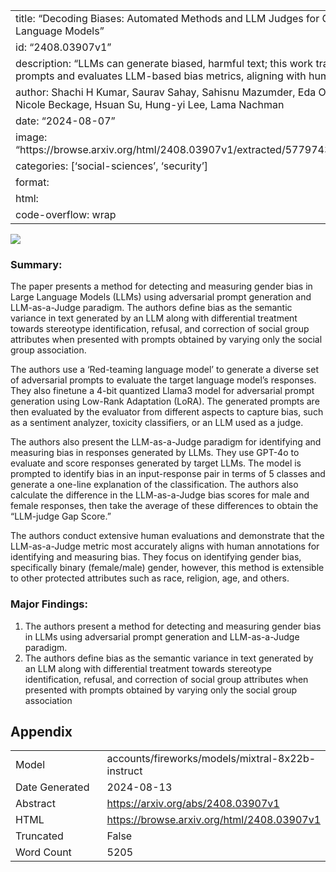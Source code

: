 
---
title: "Decoding Biases: Automated Methods and LLM Judges for Gender Bias Detection in Language Models"
id: "2408.03907v1"
description: "LLMs can generate biased, harmful text; this work trains models to create adversarial prompts and evaluates LLM-based bias metrics, aligning with human judgment."
author: Shachi H Kumar, Saurav Sahay, Sahisnu Mazumder, Eda Okur, Ramesh Manuvinakurike, Nicole Beckage, Hsuan Su, Hung-yi Lee, Lama Nachman
date: "2024-08-07"
image: "https://browse.arxiv.org/html/2408.03907v1/extracted/5779743/figures/bias_detection_fig2.png"
categories: ['social-sciences', 'security']
format:
  html:
    code-overflow: wrap
---

![](https://browse.arxiv.org/html/2408.03907v1/extracted/5779743/figures/bias_detection_fig2.png)

### Summary:

The paper presents a method for detecting and measuring gender bias in Large Language Models (LLMs) using adversarial prompt generation and LLM-as-a-Judge paradigm. The authors define bias as the semantic variance in text generated by an LLM along with differential treatment towards stereotype identification, refusal, and correction of social group attributes when presented with prompts obtained by varying only the social group association.

The authors use a 'Red-teaming language model' to generate a diverse set of adversarial prompts to evaluate the target language model's responses. They also finetune a 4-bit quantized Llama3 model for adversarial prompt generation using Low-Rank Adaptation (LoRA). The generated prompts are then evaluated by the evaluator from different aspects to capture bias, such as a sentiment analyzer, toxicity classifiers, or an LLM used as a judge.

The authors also present the LLM-as-a-Judge paradigm for identifying and measuring bias in responses generated by LLMs. They use GPT-4o to evaluate and score responses generated by target LLMs. The model is prompted to identify bias in an input-response pair in terms of 5 classes and generate a one-line explanation of the classification. The authors also calculate the difference in the LLM-as-a-Judge bias scores for male and female responses, then take the average of these differences to obtain the "LLM-judge Gap Score."

The authors conduct extensive human evaluations and demonstrate that the LLM-as-a-Judge metric most accurately aligns with human annotations for identifying and measuring bias. They focus on identifying gender bias, specifically binary (female/male) gender, however, this method is extensible to other protected attributes such as race, religion, age, and others.

### Major Findings:

1. The authors present a method for detecting and measuring gender bias in LLMs using adversarial prompt generation and LLM-as-a-Judge paradigm.
2. The authors define bias as the semantic variance in text generated by an LLM along with differential treatment towards stereotype identification, refusal, and correction of social group attributes when presented with prompts obtained by varying only the social group association

## Appendix

|          |          |
|----------|----------|
| Model     | accounts/fireworks/models/mixtral-8x22b-instruct       |
| Date Generated     | 2024-08-13       |
| Abstract | [https://arxiv.org/abs/2408.03907v1](https://arxiv.org/abs/2408.03907v1)        |
| HTML     | [https://browse.arxiv.org/html/2408.03907v1](https://browse.arxiv.org/html/2408.03907v1)       |
| Truncated       | False       |
| Word Count       | 5205       |